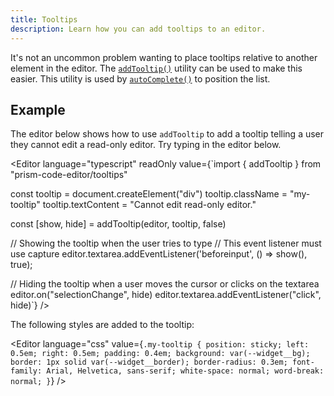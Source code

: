 ```yaml
---
title: Tooltips
description: Learn how you can add tooltips to an editor.
---
```



It's not an uncommon problem wanting to place tooltips relative to another element in the editor. The [`addTooltip()`](/api-reference/tooltips/f-addtooltip) utility can be used to make this easier. This utility is used by [`autoComplete()`](/api-reference/autocomplete/f-autocomplete) to position the list.

## Example

The editor below shows how to use `addTooltip` to add a tooltip telling a user they cannot edit a read-only editor. Try typing in the editor below.

<Editor language="typescript" readOnly value={`import { addTooltip } from "prism-code-editor/tooltips"

const tooltip = document.createElement("div")
tooltip.className = "my-tooltip"
tooltip.textContent = "Cannot edit read-only editor."

const [show, hide] = addTooltip(editor, tooltip, false)

// Showing the tooltip when the user tries to type
// This event listener must use capture
editor.textarea.addEventListener('beforeinput', () => show(), true);

// Hiding the tooltip when a user moves the cursor or clicks on the textarea
editor.on("selectionChange", hide)
editor.textarea.addEventListener("click", hide)`} />

The following styles are added to the tooltip:

<Editor language="css" value={`.my-tooltip {
  position: sticky;
  left: 0.5em;
  right: 0.5em;
  padding: 0.4em;
  background: var(--widget__bg);
  border: 1px solid var(--widget__border);
  border-radius: 0.3em;
  font-family: Arial, Helvetica, sans-serif;
  white-space: normal;
  word-break: normal;
}`} />
